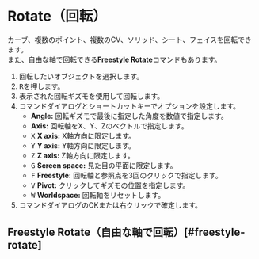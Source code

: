 
# Rotate（回転）

<Reference shortcut="R" command="Rotate" button="コマンドバー左" />

カーブ、複数のポイント、複数のCV、ソリッド、シート、フェイスを回転できます。<br />
また、自由な軸で回転できる[**Freestyle Rotate**](#freestyle-rotate)コマンドもあります。

1. 回転したいオブジェクトを選択します。
2. <kbd>R</kbd>を押します。
3. 表示された回転ギズモを使用して回転します。
4. コマンドダイアログとショートカットキーでオプションを設定します。
   - **Angle:** 回転ギズモで最後に指定した角度を数値で指定します。
   - **Axis:** 回転軸をX、Y、Zのベクトルで指定します。
   - <kbd>X</kbd> **X axis:** X軸方向に限定します。
   - <kbd>Y</kbd> **Y axis:** Y軸方向に限定します。
   - <kbd>Z</kbd> **Z axis:** Z軸方向に限定します。
   - <kbd>G</kbd> **Screen space:** 見た目の平面に限定します。
   - <kbd>F</kbd> **Freestyle:** 回転軸と参照点を3回のクリックで指定します。
   - <kbd>V</kbd> **Pivot:** クリックしてギズモの位置を指定します。
   - <kbd>W</kbd> **Worldspace:** 回転軸をリセットします。
5. コマンドダイアログのOKまたは右クリックで確定します。

## Freestyle Rotate（自由な軸で回転）[#freestyle-rotate]

